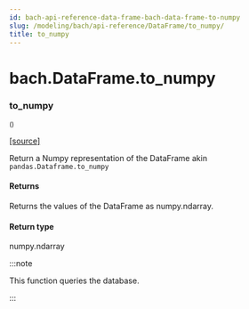```yaml
---
id: bach-api-reference-data-frame-bach-data-frame-to-numpy
slug: /modeling/bach/api-reference/DataFrame/to_numpy/
title: to_numpy
---
```


# bach.DataFrame.to_numpy

<div className="method">

### <span className="name">to_numpy</span>

<small className="parameter-list">()</small>


&#8203;<span className="view-source">[[source]](https://github.com/objectiv/objectiv-analytics/blob/main/bach/bach/dataframe.py)</span>

<div className="content">

Return a Numpy representation of the DataFrame akin `pandas.Dataframe.to_numpy`


#### Returns

Returns the values of the DataFrame as numpy.ndarray.



#### Return type

numpy.ndarray


:::note

This function queries the database.


:::


</div>


</div>
